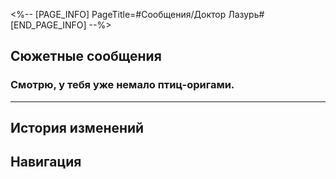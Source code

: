 <%-- [PAGE_INFO]
PageTitle=#Сообщения/Доктор Лазурь#
[END_PAGE_INFO] --%>
{{Сообщение Инфобокс
|id          = 132
|Изображение = НИП Доктор Лазурь Иконка.png
|Тип         = НИП
|Отправитель = Доктор Лазурь
|Описание    = 
|Фракция     = Другие
}}

==Сюжетные сообщения==
===Смотрю, у тебя уже немало птиц-оригами.===
{{Сообщения
|условие_получения = 
|текст =
:'''Доктор Лазурь:''' Смотрю, у тебя уже немало птиц-оригами.
:'''Доктор Лазурь:''' Значит, пора получить награду.
:'''Доктор Лазурь:''' «Благодарим вас за вклад в Грёзавиль» - по сценарию нужно так ответить.
:'''Доктор Лазурь:''' Приходи в <u>VIP-зал перед огромными часами</u>.
}}
----

==История изменений==
{{История изменений|2.7}}

==Навигация==
{{Сообщения Навбокс}}